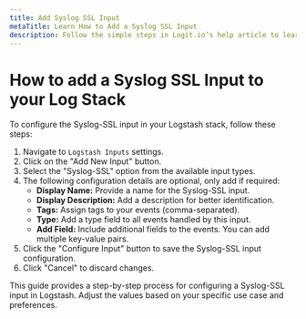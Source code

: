 ```yaml
---
title: Add Syslog SSL Input
metaTitle: Learn How to Add a Syslog SSL Input
description: Follow the simple steps in Logit.io’s help article to learn how to configure a Syslog SSL Input on your Logstash Instance
---
```


# How to add a Syslog SSL Input to your Log Stack

To configure the Syslog-SSL input in your Logstash stack, follow these steps:

1. Navigate to `Logstash Inputs` settings.
2. Click on the "Add New Input" button.
3. Select the "Syslog-SSL" option from the available input types.
4. The following configuration details are optional, only add if required:
   - **Display Name:** Provide a name for the Syslog-SSL input.
   - **Display Description:** Add a description for better identification.
   - **Tags:** Assign tags to your events (comma-separated).
   - **Type:** Add a type field to all events handled by this input.
   - **Add Field:** Include additional fields to the events. You can add multiple key-value pairs.
5. Click the "Configure Input" button to save the Syslog-SSL input configuration.
6. Click "Cancel" to discard changes.

This guide provides a step-by-step process for configuring a Syslog-SSL input in Logstash. 
Adjust the values based on your specific use case and preferences.
